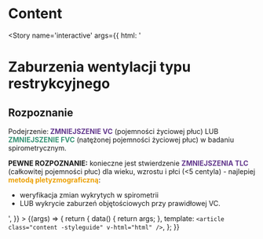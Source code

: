 
<Meta title='organisms/Content' />

# Content

<Story name='interactive'
    args={{
        html: '<h1>Zaburzenia wentylacji typu restrykcyjnego</h1><h2>Rozpoznanie</h2><p>Podejrzenie:<strong style="color: rgb(98, 55, 141);"> ZMNIEJSZENIE VC</strong> (pojemności życiowej płuc) LUB <strong style="color: rgb(56, 148, 118);">ZMNIEJSZENIE FVC</strong> (natężonej pojemności życiowej płuc) w badaniu spirometrycznym.</p><p><strong>PEWNE ROZPOZNANIE:</strong> konieczne jest stwierdzenie <strong style="color: rgb(98, 55, 141);">ZMNIEJSZENIA TLC</strong> (całkowitej pojemności płuc) dla wieku, wzrostu i płci (&lt;5 centyla) - najlepiej <strong style="color: rgb(236, 160, 5);">metodą pletyzmograficzną</strong>:</p><ul><li>weryfikacja zmian wykrytych w spirometrii </li><li>LUB wykrycie zaburzeń objętościowych przy prawidłowej VC.</li></ul>',
    }}
    >
    {(args) => {
        return {
            data() {
                return args;
            },
            template: `<article class="content -styleguide" v-html="html" />`,
        };
    }}
</Story>
